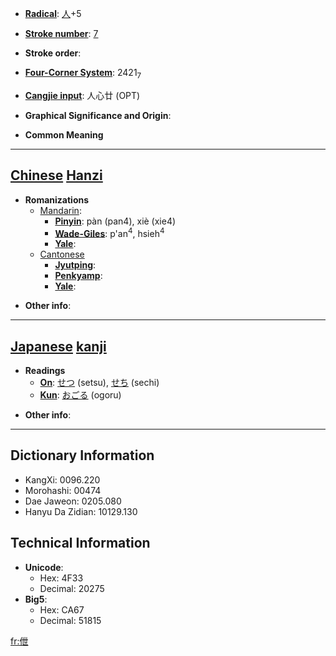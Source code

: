 * '''[[Wiktionary:Chinese radical index| Radical]]''': [[Wiktionary:Chinese radical index 人|人]]+5

* '''[[Wiktionary:Chinese total strokes index|Stroke number]]''': [[Wiktionary:Chinese total strokes index 7|7]]

* '''Stroke order''': 

* '''[[Wiktionary:Chinese four corner index|Four-Corner System]]''': 2421<sub>7</sub>

* '''[[Wiktionary:Chinese Cangjie index|Cangjie input]]''': 人心廿 (OPT)

* '''Graphical Significance and Origin''': 

* '''Common Meaning'''

----

== [[Chinese]] [[Hanzi]] ==

* '''Romanizations'''
** [[Mandarin]]:
*** '''[[Pinyin]]''': pàn (pan4), xiè (xie4)
*** '''[[Wade-Giles]]''': p'an<sup>4</sup>, hsieh<sup>4</sup>
*** '''[[Yale]]''': 
**[[Cantonese]]
***'''[[Jyutping]]''':
***'''[[Penkyamp]]''': 
***'''[[Yale]]''': 

* '''Other info''': 

----

== [[Japanese]] [[kanji]] ==

* '''Readings'''
** '''[[On]]''': [[せつ]] (setsu), [[せち]] (sechi)
** '''[[Kun]]''': [[おごる]] (ogoru)

* '''Other info''':  

----

== Dictionary Information ==

* KangXi: 0096.220
* Morohashi: 00474
* Dae Jaweon: 0205.080
* Hanyu Da Zidian: 10129.130

== Technical Information ==

* '''Unicode''':
** Hex: 4F33
** Decimal: 20275
* '''Big5''':
** Hex: CA67
** Decimal: 51815

[[fr:伳]]